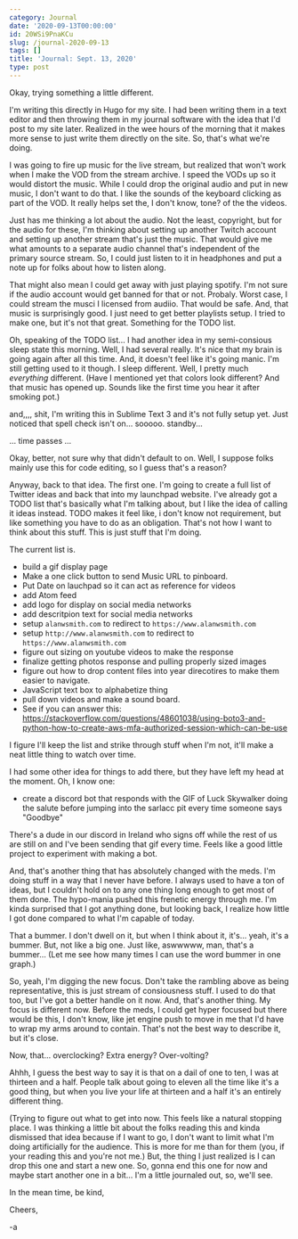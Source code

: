 ```yaml
---
category: Journal
date: '2020-09-13T00:00:00'
id: 20WSi9PnaKCu
slug: /journal-2020-09-13
tags: []
title: 'Journal: Sept. 13, 2020'
type: post
---
```


Okay, trying something a little different. 

I'm writing this directly in Hugo for my site. I had been writing them in a text editor and then throwing them in my journal software with the idea that I'd post to my site later. Realized in the wee hours of the morning that it makes more sense to just write them directly on the site. So, that's what we're doing.

I was going to fire up music for the live stream, but realized that won't work when I make the VOD from the stream archive. I speed the VODs up so it would distort the music. While I could drop the original audio and put in new music, I don't want to do that. I like the sounds of the keyboard clicking as part of the VOD. It really helps set the, I don't know, tone? of the the videos. 

Just has me thinking a lot about the audio. Not the least, copyright, but for the audio for these, I'm thinking about setting up another Twitch account and setting up another stream that's just the music. That would give me what amounts to a separate audio channel that's independent of the primary source stream. So, I could just listen to it in headphones and put a note up for folks about how to listen along. 

That might also mean I could get away with just playing spotify. I'm not sure if the audio account would get banned for that or not. Probaly. Worst case, I could stream the musci I licensed from audiio. That would be safe. And, that music is surprisingly good. I just need to get better playlists setup. I tried to make one, but it's not that great. Something for the TODO list. 

Oh, speaking of the TODO list... I had another idea in my semi-consious sleep state this morning. Well, I had several really. It's nice that my brain is going again after all this time. And, it doesn't feel like it's going manic. I'm still getting used to it though. I sleep different. Well, I pretty much _everything_ different. (Have I mentioned yet that colors look different? And that music has opened up. Sounds like the first time you hear it after smoking pot.)

and,,,, shit, I'm writing this in Sublime Text 3 and it's not fully setup yet. Just noticed that spell check isn't on... sooooo. standby... 

... time passes ...


Okay, better, not sure why that didn't default to on. Well, I suppose folks mainly use this for code editing, so I guess that's a reason?

Anyway, back to that idea. The first one. I'm going to create a full list of Twitter ideas and back that into my launchpad website. I've already got a TODO list that's basically what I'm talking about, but I like the idea of calling it ideas instead. TODO makes it feel like, i don't know not requirement, but like something you have to do as an obligation. That's not how I want to think about this stuff. This is just stuff that I'm doing. 

The current list is. 

- build a gif display page
- Make a one click button to send Music URL to pinboard.
- Put Date on lauchpad so it can act as reference for videos
- add Atom feed
- add logo for display on social media networks
- add descritpion text for social media networks
- setup `alanwsmith.com` to redirect to `https://www.alanwsmith.com`
- setup `http://www.alanwsmith.com` to redirect to `https://www.alanwsmith.com`
- figure out sizing on youtube videos to make the response
- finalize getting photos response and pulling properly sized images
- figure out how to drop content files into year direcotires to make them easier to navigate.
- JavaScript text box to alphabetize thing
- pull down videos and make a sound board.
- See if you can answer this: https://stackoverflow.com/questions/48601038/using-boto3-and-python-how-to-create-aws-mfa-authorized-session-which-can-be-use


I figure I'll keep the list and strike through stuff when I'm not, it'll make a neat little thing to watch over time. 

I had some other idea for things to add there, but they have left my head at the moment. Oh, I know one:

- create a discord bot that responds with the GIF of Luck Skywalker doing the salute before jumping into the sarlacc pit every time someone says "Goodbye"

There's a dude in our discord in Ireland who signs off while the rest of us are still on and I've been sending that gif every time. Feels like a good little project to experiment with making a bot.

And, that's another thing that has absolutely changed with the meds. I'm doing stuff in a way that I never have before. I always used to have a ton of ideas, but I couldn't hold on to any one thing long enough to get most of them done. The hypo-mania pushed this frenetic energy through me. I'm kinda surprised that I got anything done, but looking back, I realize how little I got done compared to what I'm capable of today. 

That a bummer. I don't dwell on it, but when I think about it, it's... yeah, it's a bummer. But, not like a big one. Just like, aswwwww, man, that's a bummer... (Let me see how many times I can use the word bummer in one graph.) 


So, yeah, I'm digging the new focus. Don't take the rambling above as being representative, this is just stream of consiousness stuff. I used to do that too, but I've got a better handle on it now. And, that's another thing. My focus is different now. Before the meds, I could get hyper focused but there would be this, I don't know, like jet engine push to move in me that I'd have to wrap my arms around to contain. That's not the best way to describe it, but it's close. 

Now, that... overclocking? Extra energy? Over-volting? 

Ahhh, I guess the best way to say it is that on a dail of one to ten, I was at thirteen and a half. People talk about going to eleven all the time like it's a good thing, but when you live your life at thirteen and a half it's an entirely different thing. 

(Trying to figure out what to get into now. This feels like a natural stopping place. I was thinking a little bit about the folks reading this and kinda dismissed that idea because if I want to go, I don't want to limit what I'm doing artificially for the audience. This is more for me than for them (you, if your reading this and you're not me.) But, the thing I just realized is I can drop this one and start a new one. So, gonna end this one for now and maybe start another one in a bit... I'm a little journaled out, so, we'll see. 

In the mean time, be kind, 

Cheers,

-a